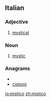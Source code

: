 ==Italian==

===Adjective===
{{it-adj|mistic|o|a|i|he}}

# [[mystical]]

===Noun===
{{it-noun|mistic|m|o|i}}

# [[mystic]]

===Anagrams===
* {{alphagram|ciimost}}
* [[cistomi#Italian|cistomi]]

[[io:mistico]]
[[zh:mistico]]